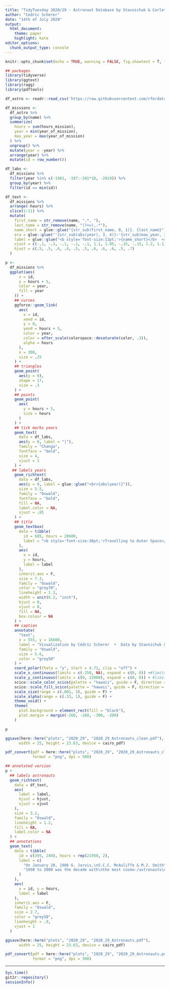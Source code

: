 ```yaml
---
title: "TidyTuesday 2020/29 - Astronaut Database by Stavnichuk & Corlett (2020)"
author: "Cedric Scherer"
date: "14th of July 2020"
output:
  html_document:
    theme: paper
    highlight: kate
editor_options:
  chunk_output_type: console
---
```


```r
knitr::opts_chunk$set(echo = TRUE, warning = FALSE, fig.showtext = T, fig.retina = 1)
```

```r
## packages
library(tidyverse)
library(ggtext)
library(ragg)
library(pdftools)
```

```r
df_astro <- readr::read_csv('https://raw.githubusercontent.com/rfordatascience/tidytuesday/master/data/2020/2020-07-14/astronauts.csv')
```

```r
df_missions <-
  df_astro %>% 
  group_by(name) %>% 
  summarize(
    hours = sum(hours_mission),
    year = min(year_of_mission),
    max_year = max(year_of_mission)
  ) %>% 
  ungroup() %>% 
  mutate(year = -year) %>% 
  arrange(year) %>% 
  mutate(id = row_number())

df_labs <-
  df_missions %>% 
  filter(year %in% c(-1961, -197:-201*10, -2019)) %>% 
  group_by(year) %>% 
  filter(id == min(id))

df_text <-
  df_missions %>% 
  arrange(-hours) %>% 
  slice(1:11) %>% 
  mutate(
    first_name = str_remove(name, ".*, "),
    last_name = str_remove(name, "(?<=),.*"),
    name_short = glue::glue("{str_sub(first_name, 0, 1)}. {last_name}"),
    era = glue::glue("'{str_sub(abs(year), 3, 4)}–'{str_sub(max_year, 3, 4)}"),
    label = glue::glue("<b style='font-size:13pt;'>{name_short}</b>  <span style='font-size:10pt;'>({era})</span><br><i style='color:#646464;'>{format(floor(hours), big.mark = ',')} hours ~ {round(hours / 8760, 1)} years</i>"),
    vjust = c(-.1, -.1, -.1, -.1, -.1, 1.1, 1.05, -.15, -.15, 1.2, 1.1),
    hjust = c(.5, .5, .6, .4, .5, .5, .6, .6, .6, .5, .7)
  ) 
```

```r
p <-
  df_missions %>% 
  ggplot(aes(
      x = id, 
      y = hours + 5, 
      color = year, 
      fill = year
    )) +
    ## curves
    ggforce::geom_link(
      aes(
        x = id, 
        xend = id,
        y = 0,
        yend = hours + 5,
        color = year,
        color = after_scale(colorspace::desaturate(color, .3)),
        alpha = hours
      ),
      n = 300,
      size = .25
    ) +
    ## triangles
    geom_point(
      aes(y = 0), 
      shape = 17, 
      size = .3
    ) +
    ## points
    geom_point(
      aes(
        y = hours + 5, 
        size = hours
      )
    ) +
    ## tick marks years
    geom_text(
      data = df_labs,
      aes(y = 0, label = "|"),
      family = "Changa",
      fontface = "bold",
      size = 4,
      vjust = 1
    ) +
   ## labels years
    geom_richtext(
      data = df_labs,
      aes(y = 0, label = glue::glue("<br>{abs(year)}")),
      size = 5.5,
      family = "Oswald",
      fontface = "bold",
      fill = NA,
      label.color = NA,
      vjust = .85
    ) +
    ## title
    geom_textbox(
      data = tibble(
        id = 685, hours = 20600,
        label = "<b style='font-size:38pt;'>Travelling to Outer Space</b><br><br>Cumulative time in outer space for all 565 cosmonauts and astronauts who participated in space missions between April 23, 1961 an January 15, 2020, sorted by the year of their first mission.<br>"
      ),
      aes(
        x = id,
        y = hours,
        label = label
      ),
      inherit.aes = F,
      size = 7.3,
      family = "Oswald",
      color = "grey70",
      lineheight = 1.3,
      width = unit(6.2, "inch"),
      hjust = 0,
      vjust = 0,
      fill = NA,
      box.colour = NA
    ) +
    ## caption
    annotate(
      "text", 
      x = 555, y = 16600,
      label = "Visualization by Cédric Scherer  •  Data by Stavnichuk & Corlett 2020 (DOI: 10.17632/86tsnnbv2w.1)", 
      family = "Oswald",
      size = 5.6, 
      color = "grey50"
    ) +
    coord_polar(theta = "y", start = 4.71, clip = "off") +
    scale_x_continuous(limits = c(-250, NA), expand = c(0, 0)) +#limits = c(-2040, NA)) +
    scale_y_continuous(limits = c(0, 22000), expand = c(0, 0)) + #limits = c(0, 156091.8)
    scico::scale_color_scico(palette = "hawaii", guide = F, direction = -1) +
    scico::scale_fill_scico(palette = "hawaii", guide = F, direction = -1) +
    scale_size(range = c(.001, 3), guide = F) +
    scale_alpha(range = c(.33, 1), guide = F) +
    theme_void() +
    theme(
      plot.background = element_rect(fill = "black"),
      plot.margin = margin(-260, -260, -300, -200)
    )

p

ggsave(here::here("plots", "2020_29", "2020_29_Astronauts_clean.pdf"), 
      width = 25, height = 23.63, device = cairo_pdf)

pdf_convert(pdf = here::here("plots", "2020_29", "2020_29_Astronauts_clean.pdf"),
            format = "png", dpi = 500)
```

```r
## annotated version
p +
  ## labels astronauts
  geom_richtext(
    data = df_text,
    aes(
      label = label, 
      hjust = hjust, 
      vjust = vjust
    ),
    size = 3.2,
    family = "Oswald",
    lineheight = 1.2,
    fill = NA,
    label.color = NA
  ) +
  ## annotations
  geom_text(
    data = tibble(
      id = c(395, 240), hours = rep(21950, 2),
      label = c(
        "On January 28, 1986 G. Jarvis,\nS.C.C. McAuliffe & M.J. Smith\ndied during the Challenger\ndisaster when the Space Shuttle\nbroke up during launch.",
        "1990 to 2000 was the decade with\nthe most cosmo-/astronauts\nparticipating in their first\nspace mission ever."
      )
    ),
    aes(
      x = id, y = hours, 
      label = label
    ),
    inherit.aes = F,
    family = "Oswald",
    size = 2.7,
    color = "grey50",
    lineheight = .9,
    vjust = 1
  )

ggsave(here::here("plots", "2020_29", "2020_29_Astronauts.pdf"), 
      width = 25, height = 23.63, device = cairo_pdf)

pdf_convert(pdf = here::here("plots", "2020_29", "2020_29_Astronauts.pdf"),
            format = "png", dpi = 500)
```

***

```r
Sys.time()
git2r::repository()
sessionInfo()
```